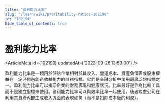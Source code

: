 ```yaml
---
title: "盈利能力比率"
slug: "/learn/wiki/profitability-ratios-102190"
id: "102190"
hide_table_of_contents: true
---
```



# 盈利能力比率

<ArticleMeta id={102190} updatedAt={'2023-09-26 13:59:00'} />
<div className='border-solid border-b border-t-0 my-4 border-[var(--ifm-color-gray-300)]' />

盈利能力比率是一類用於評估企業相對於其收入、營運成本、資產負債表或股東權益在一定時間內創造收益能力的財務指標。它們是金融分析中使用最廣泛的指標之一。盈利能力比率可以揭示企業的財務表現和健康狀況。比率最好是作為比較工具而不是獨立指標來使用。盈利能力比率可以與效率比率一起使用，後者考慮公司在利用其資產內部生成收入方面的表現如何（而不是扣除成本後的利潤）。
